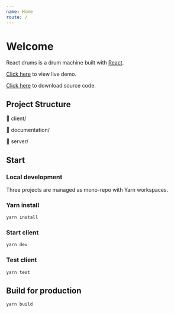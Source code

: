 ```yaml
---
name: Home
route: /
---
```



# Welcome

React drums is a drum machine built with [React](https://reactjs.org/).

[Click here](https://react-drum-maschine.netlify.app/) to view live demo.

[Click here](https://github.com/mannuelf/react-drums) to download source code.

## Project Structure

📁 client/

📁 documentation/

📁 server/

## Start

### Local development

Three projects are managed as mono-repo with Yarn workspaces.

### Yarn install

```bash
yarn install
```

### Start client

```bash
yarn dev
```

### Test client

```bash
yarn test
```

## Build for production

```bash
yarn build
```
